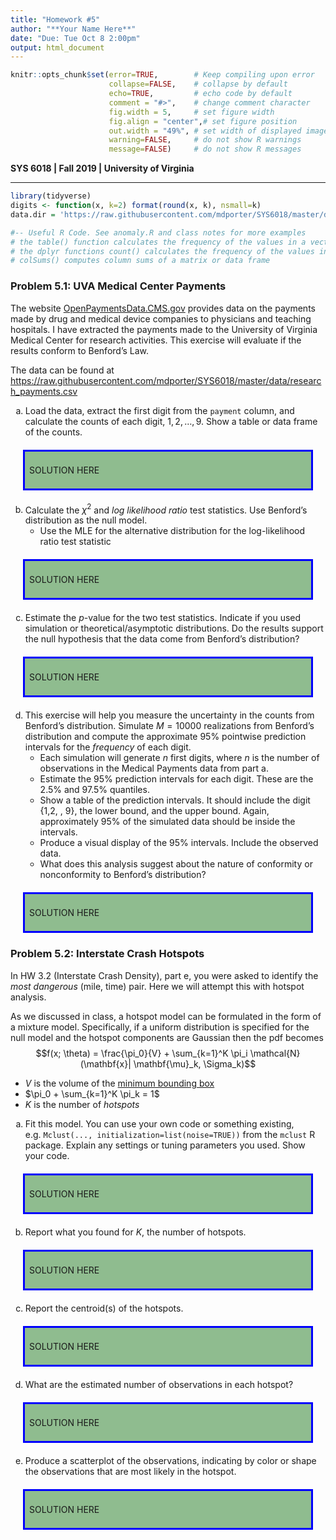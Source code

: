 ```yaml
---
title: "Homework #5"
author: "**Your Name Here**"
date: "Due: Tue Oct 8 2:00pm"
output: html_document
---
```


<!--- Below are global settings for knitr. You can override any of them by adding the changes to individual chunks --->

```r
knitr::opts_chunk$set(error=TRUE,        # Keep compiling upon error
                      collapse=FALSE,    # collapse by default
                      echo=TRUE,         # echo code by default
                      comment = "#>",    # change comment character
                      fig.width = 5,     # set figure width
                      fig.align = "center",# set figure position
                      out.width = "49%", # set width of displayed images
                      warning=FALSE,     # do not show R warnings
                      message=FALSE)     # do not show R messages
```

<!--- Solution Region --->
<style>
#solution {
  background-color: #8FBC8F;
  border-style: solid;
  border-color: blue;
  padding: .5em;
  margin: 20px
}
</style>



**SYS 6018 | Fall 2019 | University of Virginia **

*******************************************

<!--- Load Required R packages here --->
```r
library(tidyverse)
digits <- function(x, k=2) format(round(x, k), nsmall=k)
data.dir = 'https://raw.githubusercontent.com/mdporter/SYS6018/master/data'

#-- Useful R Code. See anomaly.R and class notes for more examples
# the table() function calculates the frequency of the values in a vector
# the dplyr functions count() calculates the frequency of the values in a data frame
# colSums() computes column sums of a matrix or data frame
```



### Problem 5.1: UVA Medical Center Payments

The website [OpenPaymentsData.CMS.gov](OpenPaymentsData.CMS.gov) provides data on the payments made by drug and medical device companies to physicians and teaching hospitals. I have extracted the payments made to the University of Virginia Medical Center for research activities. This exercise will evaluate if the results conform to Benford's Law. 

The data can be found at <https://raw.githubusercontent.com/mdporter/SYS6018/master/data/research_payments.csv>

a. Load the data, extract the first digit from the `payment` column, and calculate the counts of each digit, $1,2,\ldots, 9$. Show a table or data frame of the counts. 

<div id="solution">
SOLUTION HERE
</div>


b. Calculate the $\chi^2$ and *log likelihood ratio* test statistics. Use Benford's distribution as the null model. 
    - Use the MLE for the alternative distribution for the log-likelihood ratio test statistic

<div id="solution">
SOLUTION HERE
</div>

c. Estimate the $p$-value for the two test statistics. Indicate if you used simulation or theoretical/asymptotic distributions. Do the results support the null hypothesis that the data come from Benford's distribution?  

<div id="solution">
SOLUTION HERE
</div>


d. This exercise will help you measure the uncertainty in the counts from Benford's distribution. Simulate $M=10000$ realizations from Benford's distribution and compute the approximate 95\% pointwise prediction intervals for the *frequency* of each digit.
    - Each simulation will generate $n$ first digits, where $n$ is the number of observations in the Medical Payments data from part a. 
    - Estimate the 95% prediction intervals for each digit. These are the 2.5% and 97.5% quantiles. 
    - Show a table of the prediction intervals. It should include the digit {1,2, \ldots, 9}, the lower bound, and the upper bound. Again, approximately 95% of the simulated data should be inside the intervals. 
    - Produce a visual display of the 95% intervals. Include the observed data. 
    - What does this analysis suggest about the nature of conformity or nonconformity to Benford's distribution? 

<div id="solution">
SOLUTION HERE
</div>



### Problem 5.2: Interstate Crash Hotspots

In HW 3.2 (Interstate Crash Density), part e, you were asked to identify the *most dangerous* (mile, time) pair. Here we will attempt this with hotspot analysis. 

As we discussed in class, a hotspot model can be formulated in the form of a mixture model. Specifically, if a uniform distribution is specified for the null model and the hotspot components are Gaussian then the pdf becomes
$$f(x; \theta) = \frac{\pi_0}{V} + \sum_{k=1}^K \pi_i \mathcal{N}(\mathbf{x}| \mathbf{\mu}_k, \Sigma_k)$$

- $V$ is the volume of the [minimum bounding box](https://en.wikipedia.org/wiki/Minimum_bounding_box)
- $\pi_0 + \sum_{k=1}^K \pi_k = 1$
- $K$ is the number of *hotspots*

a. Fit this model. You can use your own code or something existing, e.g. `Mclust(..., initialization=list(noise=TRUE))` from the `mclust` R package. Explain any settings or tuning parameters you used. Show your code. 


<div id="solution">
SOLUTION HERE
</div>


b. Report what you found for $K$, the number of hotspots. 

<div id="solution">
SOLUTION HERE
</div>

c. Report the centroid(s) of the hotspots. 

<div id="solution">
SOLUTION HERE
</div>

d. What are the estimated number of observations in each hotspot?

<div id="solution">
SOLUTION HERE
</div>

e. Produce a scatterplot of the observations, indicating by color or shape the observations that are most likely in the hotspot. 

<div id="solution">
SOLUTION HERE
</div>



